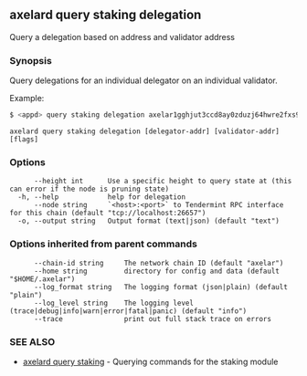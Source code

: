 ## axelard query staking delegation

Query a delegation based on address and validator address

### Synopsis

Query delegations for an individual delegator on an individual validator.

Example:

```bash
$ <appd> query staking delegation axelar1gghjut3ccd8ay0zduzj64hwre2fxs9ld75ru9p axelarvaloper1gghjut3ccd8ay0zduzj64hwre2fxs9ldmqhffj
```

```
axelard query staking delegation [delegator-addr] [validator-addr] [flags]
```

### Options

```
      --height int      Use a specific height to query state at (this can error if the node is pruning state)
  -h, --help            help for delegation
      --node string     `<host>:<port>` to Tendermint RPC interface for this chain (default "tcp://localhost:26657")
  -o, --output string   Output format (text|json) (default "text")
```

### Options inherited from parent commands

```
      --chain-id string     The network chain ID (default "axelar")
      --home string         directory for config and data (default "$HOME/.axelar")
      --log_format string   The logging format (json|plain) (default "plain")
      --log_level string    The logging level (trace|debug|info|warn|error|fatal|panic) (default "info")
      --trace               print out full stack trace on errors
```

### SEE ALSO

- [axelard query staking](/cli-docs/v0_32_0/axelard_query_staking) - Querying commands for the staking module
